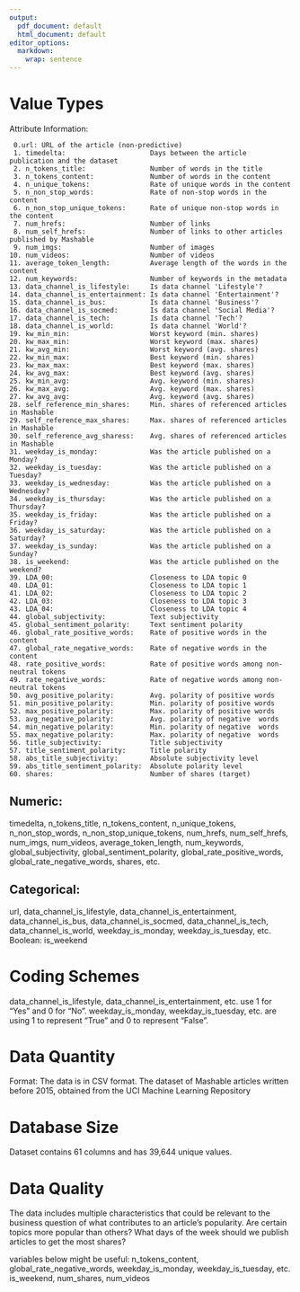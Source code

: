 ```yaml
---
output:
  pdf_document: default
  html_document: default
editor_options: 
  markdown: 
    wrap: sentence
---
```


# Value Types

Attribute Information:

``` 
 0.url: URL of the article (non-predictive)
 1. timedelta:                     Days between the article publication and the dataset
 2. n_tokens_title:                Number of words in the title
 3. n_tokens_content:              Number of words in the content
 4. n_unique_tokens:               Rate of unique words in the content
 5. n_non_stop_words:              Rate of non-stop words in the content
 6. n_non_stop_unique_tokens:      Rate of unique non-stop words in the content
 7. num_hrefs:                     Number of links
 8. num_self_hrefs:                Number of links to other articles published by Mashable
 9. num_imgs:                      Number of images
10. num_videos:                    Number of videos
11. average_token_length:          Average length of the words in the content
12. num_keywords:                  Number of keywords in the metadata
13. data_channel_is_lifestyle:     Is data channel 'Lifestyle'?
14. data_channel_is_entertainment: Is data channel 'Entertainment'?
15. data_channel_is_bus:           Is data channel 'Business'?
16. data_channel_is_socmed:        Is data channel 'Social Media'?
17. data_channel_is_tech:          Is data channel 'Tech'?
18. data_channel_is_world:         Is data channel 'World'?
19. kw_min_min:                    Worst keyword (min. shares)
20. kw_max_min:                    Worst keyword (max. shares)
21. kw_avg_min:                    Worst keyword (avg. shares)
22. kw_min_max:                    Best keyword (min. shares)
23. kw_max_max:                    Best keyword (max. shares)
24. kw_avg_max:                    Best keyword (avg. shares)
25. kw_min_avg:                    Avg. keyword (min. shares)
26. kw_max_avg:                    Avg. keyword (max. shares)
27. kw_avg_avg:                    Avg. keyword (avg. shares)
28. self_reference_min_shares:     Min. shares of referenced articles in Mashable
29. self_reference_max_shares:     Max. shares of referenced articles in Mashable
30. self_reference_avg_sharess:    Avg. shares of referenced articles in Mashable
31. weekday_is_monday:             Was the article published on a Monday?
32. weekday_is_tuesday:            Was the article published on a Tuesday?
33. weekday_is_wednesday:          Was the article published on a Wednesday?
34. weekday_is_thursday:           Was the article published on a Thursday?
35. weekday_is_friday:             Was the article published on a Friday?
36. weekday_is_saturday:           Was the article published on a Saturday?
37. weekday_is_sunday:             Was the article published on a Sunday?
38. is_weekend:                    Was the article published on the weekend?
39. LDA_00:                        Closeness to LDA topic 0
40. LDA_01:                        Closeness to LDA topic 1
41. LDA_02:                        Closeness to LDA topic 2
42. LDA_03:                        Closeness to LDA topic 3
43. LDA_04:                        Closeness to LDA topic 4
44. global_subjectivity:           Text subjectivity
45. global_sentiment_polarity:     Text sentiment polarity
46. global_rate_positive_words:    Rate of positive words in the content
47. global_rate_negative_words:    Rate of negative words in the content
48. rate_positive_words:           Rate of positive words among non-neutral tokens
49. rate_negative_words:           Rate of negative words among non-neutral tokens
50. avg_positive_polarity:         Avg. polarity of positive words
51. min_positive_polarity:         Min. polarity of positive words
52. max_positive_polarity:         Max. polarity of positive words
53. avg_negative_polarity:         Avg. polarity of negative  words
54. min_negative_polarity:         Min. polarity of negative  words
55. max_negative_polarity:         Max. polarity of negative  words
56. title_subjectivity:            Title subjectivity
57. title_sentiment_polarity:      Title polarity
58. abs_title_subjectivity:        Absolute subjectivity level
59. abs_title_sentiment_polarity:  Absolute polarity level
60. shares:                        Number of shares (target)
```

## Numeric:

timedelta, n_tokens_title, n_tokens_content, n_unique_tokens, n_non_stop_words, n_non_stop_unique_tokens, num_hrefs, num_self_hrefs, num_imgs, num_videos, average_token_length, num_keywords, global_subjectivity, global_sentiment_polarity, global_rate_positive_words, global_rate_negative_words, shares, etc.

## Categorical:

url, data_channel_is_lifestyle, data_channel_is_entertainment, data_channel_is_bus, data_channel_is_socmed, data_channel_is_tech, data_channel_is_world, weekday_is_monday, weekday_is_tuesday, etc.
Boolean: is_weekend

# Coding Schemes

data_channel_is_lifestyle, data_channel_is_entertainment, etc. use 1 for "Yes" and 0 for "No".
weekday_is_monday, weekday_is_tuesday, etc. are using 1 to represent "True" and 0 to represent "False".

# Data Quantity

Format: The data is in CSV format.
The dataset of Mashable articles written before 2015, obtained from the UCI Machine Learning Repository

# Database Size

Dataset contains 61 columns and has 39,644 unique values.

# Data Quality

The data includes multiple characteristics that could be relevant to the business question of what contributes to an article's popularity.
Are certain topics more popular than others?
What days of the week should we publish articles to get the most shares?

variables below might be useful: n_tokens_content, global_rate_negative_words, weekday_is_monday, weekday_is_tuesday, etc. is_weekend, num_shares, num_videos
